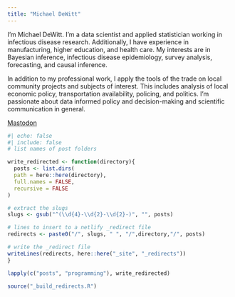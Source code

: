 ```yaml
---
title: "Michael DeWitt"
---
```


I'm Michael DeWitt.
I'm a data scientist and applied statistician working in infectious disease research.
Additionally, I have experience in manufacturing, higher education, and health care.
My interests are in Bayesian inference, infectious disease epidemiology, survey analysis, forecasting, and causal inference. 

In addition to my professional work, I apply the tools of the trade on local community projects and subjects of interest.
This includes analysis of local economic policy, transportation availability, policing, and politics. 
I'm passionate about data informed policy and decision-making and scientific communication in general.

<a rel="me" href="https://mastodon.social/@Medewitt">Mastodon</a>

```r
#| echo: false
#| include: false
# list names of post folders

write_redirected <- function(directory){
  posts <- list.dirs(
  path = here::here(directory),
  full.names = FALSE,
  recursive = FALSE
)

# extract the slugs
slugs <- gsub("^(\\d{4}-\\d{2}-\\d{2}-)", "", posts)

# lines to insert to a netlify _redirect file
redirects <- paste0("/", slugs, " ", "/",directory,"/", posts)

# write the _redirect file
writeLines(redirects, here::here("_site", "_redirects"))
}

lapply(c("posts", "programming"), write_redirected)

source("_build_redirects.R")
```
